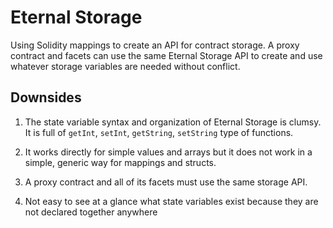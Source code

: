 
# Eternal Storage
Using Solidity mappings to create an API for contract storage. A proxy contract and facets can use the same Eternal Storage API to create and use whatever storage variables are needed without conflict.

## Downsides
1. The state variable syntax and organization of Eternal Storage is clumsy. It is full of `getInt`, `setInt`, `getString`, `setString` type of functions.

2. It works directly for simple values and arrays but it does not work in a simple, generic way for mappings and structs.

3. A proxy contract and all of its facets must use the same storage API.

4. Not easy to see at a glance what state variables exist because they are not declared together anywhere